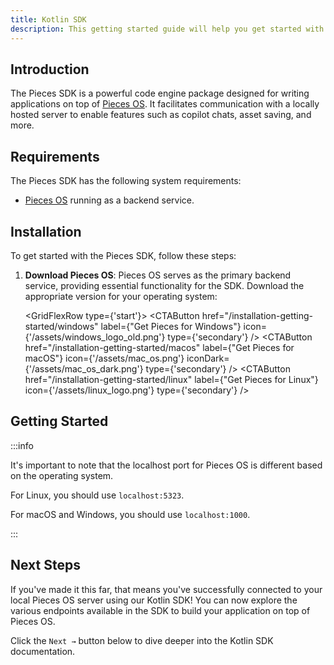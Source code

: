 ```yaml
---
title: Kotlin SDK
description: This getting started guide will help you get started with the Pieces for Developers Kotlin SDK.
---
```



## Introduction
The Pieces SDK is a powerful code engine package designed for writing applications on top of [Pieces OS](/installation-getting-started/what-am-i-installing). It facilitates communication with a locally hosted server to enable features such as copilot chats, asset saving, and more.

## Requirements
The Pieces SDK has the following system requirements:

- [Pieces OS](/installation-getting-started/what-am-i-installing) running as a backend service.

## Installation
To get started with the Pieces SDK, follow these steps:

1. **Download Pieces OS**: Pieces OS serves as the primary backend service, providing essential functionality for the SDK. Download the appropriate version for your operating system:

    <GridFlexRow type={'start'}>
      <CTAButton
        href="/installation-getting-started/windows"
        label={"Get Pieces for Windows"}
        icon={'/assets/windows_logo_old.png'}
        type={'secondary'}
      />
      <CTAButton
        href="/installation-getting-started/macos"
        label={"Get Pieces for macOS"}
        icon={'/assets/mac_os.png'}
        iconDark={'/assets/mac_os_dark.png'}
        type={'secondary'}
      />
      <CTAButton
        href="/installation-getting-started/linux"
        label={"Get Pieces for Linux"}
        icon={'/assets/linux_logo.png'}
        type={'secondary'}
      />
    </GridFlexRow>

## Getting Started

:::info

It's important to note that the localhost port for Pieces OS is different based on the operating system.

For Linux, you should use `localhost:5323`.

For macOS and Windows, you should use `localhost:1000`.

:::

## Next Steps

If you've made it this far, that means you've successfully connected to your local Pieces OS server using our Kotlin SDK! You can now explore the various endpoints available in the SDK to build your application on top of Pieces OS.

Click the `Next →` button below to dive deeper into the Kotlin SDK documentation.

